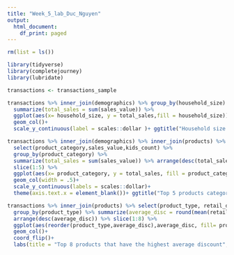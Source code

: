 ---
title: "Week_5_lab_Duc_Nguyen"
output:
  html_document:
    df_print: paged
---

```{r}
rm(list = ls())
```
```{r}
library(tidyverse)
library(completejourney)
library(lubridate)
```
```{r}
transactions <- transactions_sample

```

```{r}
transactions %>% inner_join(demographics) %>% group_by(household_size) %>% 
  summarize(total_sales = sum(sales_value)) %>% 
  ggplot(aes(x= household_size, y = total_sales,fill = household_size))+
  geom_col()+
  scale_y_continuous(label = scales::dollar )+ ggtitle("Household size and total sales value")
```


```{r}
transactions %>% inner_join(demographics) %>% inner_join(products) %>% 
  select(product_category,sales_value,kids_count) %>%
  group_by(product_category) %>% 
  summarize(total_sales = sum(sales_value)) %>% arrange(desc(total_sales)) %>%
  slice(1:5) %>% 
  ggplot(aes(x= product_category, y = total_sales, fill = product_category)) + 
  geom_col(width = .5)+
  scale_y_continuous(labels = scales::dollar)+
  theme(axis.text.x = element_blank())+ ggtitle("Top 5 products category's sales")
```

```{r} 
transactions %>% inner_join(products) %>% select(product_type, retail_disc) %>% 
  group_by(product_type) %>% summarize(average_disc = round(mean(retail_disc),0)) %>% 
  arrange(desc(average_disc)) %>% slice(1:8) %>% 
  ggplot(aes(reorder(product_type,average_disc),average_disc, fill= product_type)) +
  geom_col()+
  coord_flip()+
  labs(title = "Top 8 products that have the highest average discount", x = "Product type")
```





